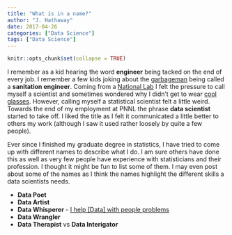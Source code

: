 ```yaml
---
title: "What is in a name?"
author: "J. Hathaway"
date: 2017-04-26
categories: ["Data Science"]
tags: ["Data Science"]
---
```


```r
knitr::opts_chunk$set(collapse = TRUE)
```

I remember as a kid hearing the word **engineer** being tacked on the end of every job. I remember a few kids joking about the [garbageman](https://en.wikipedia.org/wiki/Waste_collector) being called a **sanitation engineer**. Coming from a [National Lab](http://www.pnnl.gov) I felt the pressure to call myself a scientist and sometimes wondered why I didn't get to wear [cool glasses](https://www.flickr.com/photos/pnnl/4295283153/). However, calling myself a statistical scientist felt a little weird. Towards the end of my employment at PNNL the phrase **data scientist** started to take off. I liked the title as I felt it communicated a little better to others my work (although I saw it used rather loosely by quite a few people).

Ever since I finished my graduate degree in statistics, I have tried to come up with different names to describe what I do. I am sure others have done this as well as very few people have experience with statisticians and their profession. I thought it might be fun to list some of them. I may even post about some of the names as I think the names highlight the different skills a data scientists needs.

* **Data Poet**
* **Data Artist**
* **Data Whisperer** - [I help [Data] with people problems](http://www.imdb.com/title/tt0119314/quotes)
* **Data Wrangler**
* **Data Therapist** vs **Data Interigator**